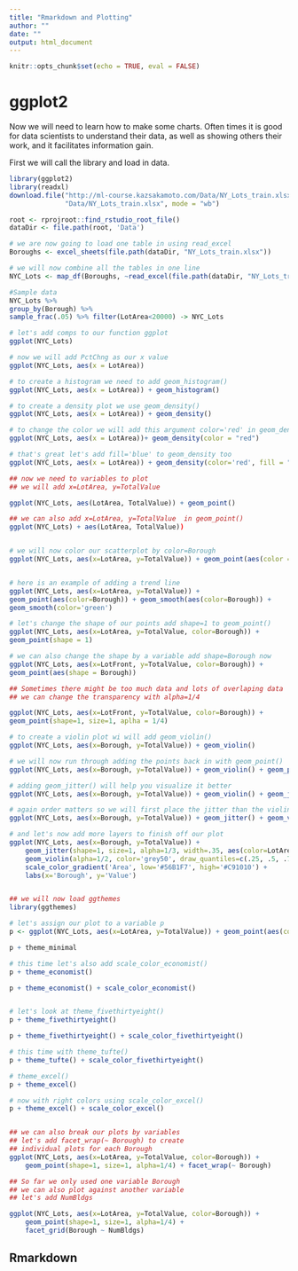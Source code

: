 ```yaml
---
title: "Rmarkdown and Plotting"
author: ""
date: ""
output: html_document
---
```

    
```r
knitr::opts_chunk$set(echo = TRUE, eval = FALSE)
```

# ggplot2

Now we will need to learn how to make some charts. Often times it is good for data scientists to understand
their data, as well as showing others their work, and it facilitates information gain.

First we will call the library and load in data.
```r
library(ggplot2)
library(readxl)
download.file("http://ml-course.kazsakamoto.com/Data/NY_Lots_train.xlsx", 
              "Data/NY_Lots_train.xlsx", mode = "wb")

root <- rprojroot::find_rstudio_root_file()
dataDir <- file.path(root, 'Data')

# we are now going to load one table in using read_excel
Boroughs <- excel_sheets(file.path(dataDir, "NY_Lots_train.xlsx"))

# we will now combine all the tables in one line
NYC_Lots <- map_df(Boroughs, ~read_excel(file.path(dataDir, "NY_Lots_train.xlsx") ,sheet = .x, na = '-')) 

#Sample data
NYC_Lots %>% 
group_by(Borough) %>% 
sample_frac(.05) %>% filter(LotArea<20000) -> NYC_Lots
```

```r
# let's add comps to our function ggplot
ggplot(NYC_Lots)

# now we will add PctChng as our x value
ggplot(NYC_Lots, aes(x = LotArea))

# to create a histogram we need to add geom_histogram()
ggplot(NYC_Lots, aes(x = LotArea)) + geom_histogram()

# to create a density plot we use geom_density()
ggplot(NYC_Lots, aes(x = LotArea)) + geom_density()

# to change the color we will add this argument color='red' in geom_density
ggplot(NYC_Lots, aes(x = LotArea))+ geom_density(color = "red")

# that's great let's add fill='blue' to geom_density too
ggplot(NYC_Lots, aes(x = LotArea)) + geom_density(color='red', fill = "blue")

```

```r
## now we need to variables to plot
## we will add x=LotArea, y=TotalValue 

ggplot(NYC_Lots, aes(LotArea, TotalValue)) + geom_point()

## we can also add x=LotArea, y=TotalValue  in geom_point()
ggplot(NYC_Lots) + aes(LotArea, TotalValue))


# we will now color our scatterplot by color=Borough
ggplot(NYC_Lots, aes(x=LotArea, y=TotalValue)) + geom_point(aes(color = Borough))


# here is an example of adding a trend line
ggplot(NYC_Lots, aes(x=LotArea, y=TotalValue)) + 
geom_point(aes(color=Borough)) + geom_smooth(aes(color=Borough)) + 
geom_smooth(color='green')

# let's change the shape of our points add shape=1 to geom_point()
ggplot(NYC_Lots, aes(x=LotArea, y=TotalValue, color=Borough)) + 
geom_point(shape = 1)

# we can also change the shape by a variable add shape=Borough now
ggplot(NYC_Lots, aes(x=LotFront, y=TotalValue, color=Borough)) + 
geom_point(aes(shape = Borough))

## Sometimes there might be too much data and lots of overlaping data
## we can change the transparency with alpha=1/4

ggplot(NYC_Lots, aes(x=LotFront, y=TotalValue, color=Borough)) + 
geom_point(shape=1, size=1, aplha = 1/4)

# to create a violin plot wi will add geom_violin()
ggplot(NYC_Lots, aes(x=Borough, y=TotalValue)) + geom_violin()

# we will now run through adding the points back in with geom_point()
ggplot(NYC_Lots, aes(x=Borough, y=TotalValue)) + geom_violin() + geom_point()

# adding geom_jitter() will help you visualize it better
ggplot(NYC_Lots, aes(x=Borough, y=TotalValue)) + geom_violin() + geom_jitter()

# again order matters so we will first place the jitter than the violin layer
ggplot(NYC_Lots, aes(x=Borough, y=TotalValue)) + geom_jitter() + geom_violin()

# and let's now add more layers to finish off our plot
ggplot(NYC_Lots, aes(x=Borough, y=TotalValue)) +
    geom_jitter(shape=1, size=1, alpha=1/3, width=.35, aes(color=LotArea)) + 
    geom_violin(alpha=1/2, color='grey50', draw_quantiles=c(.25, .5, .75)) +
    scale_color_gradient('Area', low='#56B1F7', high='#C91010') +
    labs(x='Borough', y='Value')


## we will now load ggthemes
library(ggthemes)

# let's assign our plot to a variable p
p <- ggplot(NYC_Lots, aes(x=LotArea, y=TotalValue)) + geom_point(aes(color=Borough))

p + theme_minimal

# this time let's also add scale_color_economist()
p + theme_economist()

p + theme_economist() + scale_color_economist()


# let's look at theme_fivethirtyeight()
p + theme_fivethirtyeight()

p + theme_fivethirtyeight() + scale_color_fivethirtyeight()

# this time with theme_tufte()
p + theme_tufte() + scale_color_fivethirtyeight()

# theme_excel()
p + theme_excel()

# now with right colors using scale_color_excel()
p + theme_excel() + scale_color_excel()


## we can also break our plots by variables
## let's add facet_wrap(~ Borough) to create
## individual plots for each Borough
ggplot(NYC_Lots, aes(x=LotArea, y=TotalValue, color=Borough)) + 
    geom_point(shape=1, size=1, alpha=1/4) + facet_wrap(~ Borough)

## So far we only used one variable Borough
## we can also plot against another variable
## let's add NumBldgs

ggplot(NYC_Lots, aes(x=LotArea, y=TotalValue, color=Borough)) + 
    geom_point(shape=1, size=1, alpha=1/4) +
    facet_grid(Borough ~ NumBldgs)
```

## Rmarkdown
